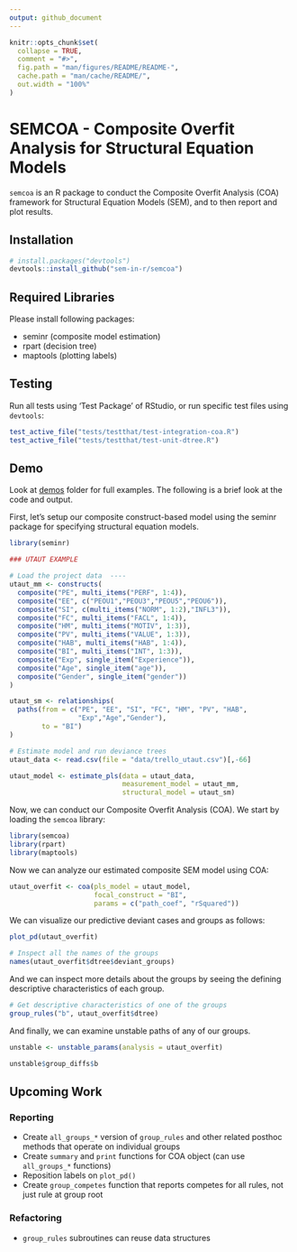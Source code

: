 ```yaml
---
output: github_document
---
```


<!-- README.md is generated from README.Rmd. Please edit that file -->

```r
knitr::opts_chunk$set(
  collapse = TRUE,
  comment = "#>",
  fig.path = "man/figures/README/README-",
  cache.path = "man/cache/README/",
  out.width = "100%"
)
```

# SEMCOA - Composite Overfit Analysis for Structural Equation Models

`semcoa` is an R package to conduct the Composite Overfit Analysis (COA) framework for Structural Equation Models (SEM), and to then report and plot results.

## Installation

```r
# install.packages("devtools")
devtools::install_github("sem-in-r/semcoa")
```

## Required Libraries

Please install following packages:

- seminr    (composite model estimation)
- rpart     (decision tree)
- maptools  (plotting labels)

## Testing

Run all tests using 'Test Package' of RStudio, or run specific test files using `devtools`:

```r
test_active_file("tests/testthat/test-integration-coa.R")
test_active_file("tests/testthat/test-unit-dtree.R")
```

## Demo

Look at [demos](demos/) folder for full examples. The following is a brief look at the code and output.

First, let's setup our composite construct-based model using the seminr package for specifying structural equation models.

```r
library(seminr)

### UTAUT EXAMPLE

# Load the project data  ----
utaut_mm <- constructs(
  composite("PE", multi_items("PERF", 1:4)),
  composite("EE", c("PEOU1","PEOU3","PEOU5","PEOU6")),
  composite("SI", c(multi_items("NORM", 1:2),"INFL3")),
  composite("FC", multi_items("FACL", 1:4)),
  composite("HM", multi_items("MOTIV", 1:3)),
  composite("PV", multi_items("VALUE", 1:3)),
  composite("HAB", multi_items("HAB", 1:4)),
  composite("BI", multi_items("INT", 1:3)),
  composite("Exp", single_item("Experience")),
  composite("Age", single_item("age")),
  composite("Gender", single_item("gender"))
)

utaut_sm <- relationships(
  paths(from = c("PE", "EE", "SI", "FC", "HM", "PV", "HAB",
                 "Exp","Age","Gender"),
        to = "BI")
)

# Estimate model and run deviance trees
utaut_data <- read.csv(file = "data/trello_utaut.csv")[,-66]

utaut_model <- estimate_pls(data = utaut_data,
                            measurement_model = utaut_mm,
                            structural_model = utaut_sm)
```


Now, we can conduct our Composite Overfit Analysis (COA). We start by loading the `semcoa` library:

```r
library(semcoa)
library(rpart)
library(maptools)
```

Now we can analyze our estimated composite SEM model using COA:

```r
utaut_overfit <- coa(pls_model = utaut_model, 
                     focal_construct = "BI",
                     params = c("path_coef", "rSquared"))
```

We can visualize our predictive deviant cases and groups as follows:

```r
plot_pd(utaut_overfit)

# Inspect all the names of the groups
names(utaut_overfit$dtree$deviant_groups)
```

And we can inspect more details about the groups by seeing the defining descriptive characteristics of each group.

```r
# Get descriptive characteristics of one of the groups
group_rules("b", utaut_overfit$dtree)
```

And finally, we can examine unstable paths of any of our groups.

```r
unstable <- unstable_params(analysis = utaut_overfit)

unstable$group_diffs$b
```

## Upcoming Work

### Reporting
- Create `all_groups_*` version of `group_rules` and other related posthoc methods that operate on individual groups
- Create `summary` and `print` functions for COA object (can use `all_groups_*` functions)
- Reposition labels on `plot_pd()`
- Create `group_competes` function that reports competes for all rules, not just rule at group root

### Refactoring
- `group_rules` subroutines can reuse data structures
